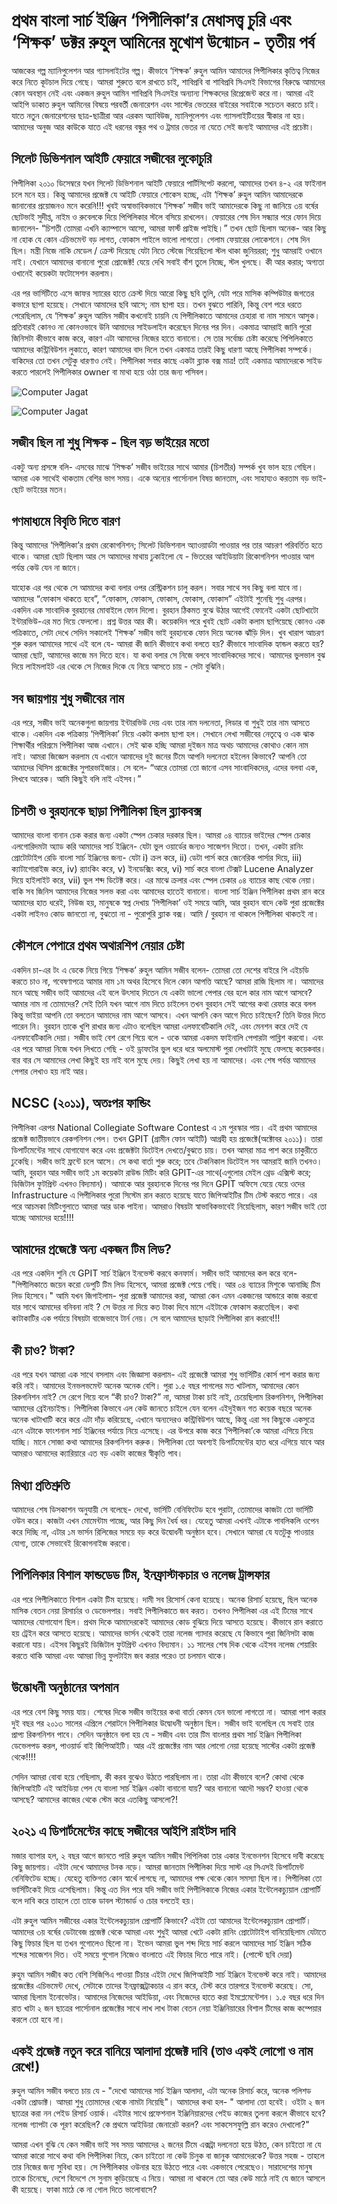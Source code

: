 # প্রথম বাংলা সার্চ ইঞ্জিন ‘পিপীলিকা’র মেধাসত্ত্ব চুরি এবং ‘শিক্ষক’ ডক্টর রুহুল আমিনের মুখোশ উন্মোচন - তৃতীয় পর্ব

আজকের গল্প ম্যানিপুলেশন আর গ্যাসলাইটের গল্প। কীভাবে ‘শিক্ষক’ রুহুল আমিন আমাদের পিপীলিকার কৃতিত্ব নিজের করে নিতে কূটচাল দিয়ে গেছে। 
আমরা শুরুতে বলে রাখতে চাই, শাবিপ্রবি বা শাবিপ্রবি সিএসই বিভাগের বিরুদ্ধে আমাদের ক‌োন অবস্থান নেই এবং একজন রুহুল আমিন শাবিপ্রবি সিএসইর অন্যান্য শিক্ষকদের রিপ্রেজেন্ট করে না। আমরা এই আইপি ডাকাত রুহুল আমিনের বিষয়ে পরবর্তী জেনারেশন এবং সাস্টের ভেতরের বাইরের সবাইকে সচেতন করতে চাই। যাতে নতুন জেনারেশনের ছাত্র-ছাত্রীরা আর এরকম অ্যাবিউজ, ম্যানিপুলেশন এবং গ্যাসলাইটিংয়ের স্বীকার না হয়। আমাদের অনুজ আর কাউকে যাতে এই ধরনের বন্ধুর পথ ও ট্রমার ভেতর না যেতে সেই জন্যই আমাদের এই প্রচেষ্টা। 

## সিলেট ডিভিশনাল আইটি ফেয়ারে সজীবের লুকোচুরি
পিপীলিকা ২০১০ ডিসেম্বরে যখন সিলেট ডিভিশনাল আইটি ফেয়ারে পার্টিসিপেট করলো, আমাদের তখন ৪-২ এর ফাইনাল চলে মনে হয়। কিন্তু আমাদের প্রজেক্ট যে আইটি ফেয়ারে শোকেস হচ্ছে, এটা ‘শিক্ষক’ রুহুল আমিন আমাদেরকে জানানোর প্রয়োজনও মনে করেনি!!! খুবই অস্বাভাবিকভাবে ‘শিক্ষক’ সজীব ভাই আমাদেরকে কিছু না জানিয়ে ৩য় বর্ষের ছোটভাই সুদীপ্ত, নাইম ও রুবেলকে দিয়ে পিপিলিকার স্টলে বসিয়ে রাখলেন। ফেয়ারের শেষ দিন সন্ধ্যার পরে ফোন দিয়ে জানালেন- “চিশতী তোমরা এখনি ক্যাম্পাসে আসো, আমরা ফার্স্ট প্রাইজ পাইছি।” তখন ছোট ছিলাম অনেক- আর কিছু না হোক যে কোন এচিভমেন্ট বড় লাগত, ফোকাস পাইলে ভালো লাগতো। গেলাম ফেয়ারের লোকেশনে। শেষ দিন ছিল। মন্ত্রী নিজে নাকি মেডেল / ক্রেস্ট দিয়েছে যেটা নিতে স্টেজে গিয়েছিলো স্টল থাকা জুনিয়ররা; শুধু আমরাই ওখানে নাই। যেখানে আমাদের বানানো পুরো প্রোজেক্ট! যেয়ে দেখি সবাই বাঁশ তুলে নিচ্ছে, স্টল খুলছে। কী আর করার; অগ্যতা ওখানেই কয়েকটা ফটোসেশন করলাম। 

এর পর ভার্সিটিতে এসে জাফর স্যারের হাতে ক্রেস্ট দিয়ে আরো কিছু ছবি তুলি, যেটা পরে মাসিক কম্পিউটার জগতের কভারে ছাপা হয়েছে। সেখানে আমাদের ছবি আসে; নাম ছাপা হয়। তখন বুঝতে পারিনি, কিন্তু বেশ পরে ধরতে পেরেছিলাম, যে ‘শিক্ষক’ রুহুল আমিন সজীব কখনোই চায়নি যে পিপীলিকাতে আমাদের চেহারা বা নাম সামনে আসুক। প্রতিবারই কোনও না কোনওভাবে উনি আমাদের সাইডলাইন করেছেন দিনের পর দিন। একমাত্র আমরাই জানি পুরো জিনিসটা কীভাবে কাজ করে, কারণ এটা আমাদের নিজের হাতে বানানো। সে তার সর্বোচ্চ চেষ্টা করেছে পিপিলিকাতে আমাদের কন্ট্রিবিউশন লুকাতে, কারণ আমাদের বাদ দিলে তখন একমাত্র তারই কিছু ধারণা আছে পিপীলিকা সম্পর্কে। বাকিদের তো তখন সেটুকু ধারণাও নেই। পিপীলিকা সবার কাছে একটা ব্ল্যাক বক্স মাত্র! তাই একমাত্র আমাদেরকে সাইড করতে পারলেই পিপীলিকার owner বা মাথা হয়ে ওঠা তার জন্য পসিবল। 

![Computer Jagat](/static/images/part3.1.jpg)

![Computer Jagat](/static/images/part3.2.jpg)

## সজীব ছিল না শুধু শিক্ষক - ছিল বড় ভাইয়ের মতো 
একটু অন্য প্রসঙ্গে বলি- এসবের মাঝে ‘শিক্ষক’ সজীব ভাইয়ের সাথে আমার (চিশতীর) সম্পর্ক খুব ভাল হয়ে গেছিল। আমরা এক সাথেই থাকতাম বেশির ভাগ সময়। একে অন্যের পার্সোনাল বিষয় জানতাম, এবং সাহায্যও করতাম বড় ভাই- ছোট ভাইয়ের মতন।

## গণমাধ্যমে বিবৃতি দিতে বারণ 
কিন্তু আমাদের ‘পিপীলিকা’র প্রথম রেকোগনিশন; সিলেট ডিভিশনাল অ্যাওয়ার্ডটা পাওয়ার পর তার আচরণ পরিবর্তিত হতে থাকে। আমরা ছোট ছিলাম আর সে আমাদের মাথায় ঢুকাইলো যে - ভিতরের আইডিয়াটা রিকোগনিশন পাওয়ার আগ পর্যন্ত কেউ যেন না জানে। 

যাহোক এর পর থেকে সে আমাদের কথা বলার ওপর রেস্ট্রিকশন চালু করল। সবার সাথে সব কিছু বলা যাবে না। আমাদের “ফোকাস থাকতে হবে”, “ফোকাস, ফোকাস, ফোকাস, ফোকাস, ফোকাস” এইটাই শুনেছি শুধু এরপর। একদিন এক সাংবাদিক বুরহানের মোবাইলে ফোন দিলো। বুরহান ঠিকমত বুঝে উঠার আগেই ফোনেই একটা ছোটখাটো ইন্টারভিউ-এর মত দিয়ে ফেললো।  প্রশ্ন উত্তর আর কী। কয়েকদিন পরে খুবই ছোট একটা কলাম ছাপিয়েছে কোনও এক পত্রিকাতে, সেটা দেখে  সেদিন সকালেই ‘শিক্ষক’ সজীব ভাই বুরহানকে ফোন দিয়ে অনেক ঝাঁড়ি দিল। খুব খারাপ আচরণ শুরু করল আমাদের সাথে এই বলে যে- আমরা কী জানি কীভাবে কথা বলতে হয়? কীভাবে সাংবাদিক হ্যান্ডল করতে হয়? আমরা ছোট, আমাদের কাজে মন দিতে হবে। যা কথা বলার সে নিজে বলবে সাংবাদিকদের সাথে। আমাদের ভুলভাল বুঝ দিয়ে লাইমলাইট এর থেকে সে নিজের দিকে যে নিয়ে আসতে চায় - সেটা বুঝিনি। 

## সব জায়গায় শুধু সজীবের নাম
এর পরে, সজীব ভাই অনেকগুলা জায়গায় ইন্টারভিউ দেয় এবং তার নাম দলনেতা, লিডার বা শুধুই তার নাম আসতে থাকে।  একদিন এক পত্রিকায় ‘পিপীলিকা’ নিয়ে একটা কলাম ছাপা হল। সেখানে লেখা সজীবের নেতৃত্বে ও এক ঝাক শিক্ষার্থীর পরিশ্রমে পিপীলিকা আজ এখানে। সেই ঝাক হচ্ছি আমরা দুইজন মাত্র অথচ আমাদের কোথাও কোন নাম নাই। আমরা জিজ্ঞেস করলাম যে এখানে আমাদের দুই জনের টিমে আপনি দলনেতা হইলেন কিভাবে? আপনি তো আমাদের থিসিস প্রজেক্টের সুপারভাইজার। সে বলে- “আরে তোমরা তো জানো এসব সাংবাদিকদের, এদের বলবা এক, লিখবে আরেক। আমি কিছুই বলি নাই এইসব।” 

## চিশতী ও বুরহানকে ছাড়া পিপীলিকা ছিল ব্ল্যাকবক্স
আমাদের বাংলা বানান চেক করার জন্য একটা স্পেল চেকার দরকার ছিল। আমরা ০৪ ব্যাচের ভাইদের স্পেল চেকার এলগোরিদমটা অ্যাড করি আমাদের সার্চ ইঞ্জিনে- যেটা ভুল ওয়ার্ডের জন্যও সাজেশন দিতো। তখন, একটা রানিং প্রোটোটাইপ রেডি বাংলা সার্চ ইঞ্জিনের জন্য- যেটা i) ক্রল করে, ii) ডেটা পার্স করে জেনেরিক পার্সার দিয়ে, iii) ক্যাটাগোরাইজ করে, iv) র‍্যাংকিং করে, v) ইনডেক্সিং করে, vi) সার্চ করে বাংলা টেক্সট Lucene Analyzer দিয়ে হাইলাইট করে, vii) ভুল শব্দ ডিটেক্ট করে। এর মাঝে ক্রলার এবং স্পেল চেকার ০৪ ব্যাচের কাছ থেকে নেয়া। বাকি সব জিনিস আমাদের নিজের সলভ করা এবং আমাদের হাতেই বানানো। বাংলা সার্চ ইঞ্জিন পিপীলিকা প্রথম রান করে আমাদের হাত ধরেই, নিউজ হয়, মানুষকে স্বপ্ন দেখায় ‘পিপীলিকা’ ওই সময়ে আমি, আর বুরহান বাদে কেউ পুরা প্রজেক্টের একটা লাইনও কোড জানতো না, বুঝতো না - পুরোপুরি ব্ল্যাক বক্স। আমি / বুরহান না থাকলে পিপীলিকা থাকতই না।

## কৌশলে পেপারে প্রথম অথারশিপ নেয়ার চেষ্টা
একদিন চা-এর টং এ ডেকে নিয়ে গিয়ে ‘শিক্ষক’ রুহুল আমিন সজীব বলেন- তোমরা তো দেশের বাইরে পি এইচডি করতে চাও না, গবেষণাপত্রে আমার নাম ১ম অথর হিসেবে দিলে কোন আপত্তি আছে? আমরা রাজি ছিলাম না। আমাদের মনে আছে সজীব ভাই আমাদের এই বলে উৎসাহ দিতেন যে একটা ভালো পেপার বের হলে কার নাম আগে আসবে? আমার নাম না তোমাদের? সেই তিনি যখন আগে নাম দিতে চাইলেন তখন বুরহান সেই আগের কথা রেফার করে বলল কিন্তু ভাইয়া আপনি তো বলতেন আমাদের নাম আগে আসবে। এখন আপনি কেন আগে দিতে চাইছেন? তিনি উত্তর দিতে পারেন নি। বুরহান তাকে খুশি রাখার জন্য এটাও বলেছিল আমরা এলফাবেটিকালি দেই, এবং মেনশন করে দেই যে এলফাবেটিকালি দেয়া। সজীব ভাই বেশ রেগে গিয়ে বলে - ওকে আমরা একদম ফাইনালি পেপারটা পাব্লিশ করবো। এবং এর পরে আমরা  নিজে যখন লিখতে গেছি - ওই ড্রাফটের ভুল ধরে ধরে অলমোস্ট পুরা লেখাটাই মুছে ফেলছে কয়েকবার। বার বার সে আমাদের লেখা কিছুই হয় নাই বলে মুছে দেয়।  কিছুই লেখা হয় না আমাদের। এবং শেষ পর্যন্ত আমাদের পেপার লেখাও হয় নাই আর।


## NCSC (২০১১), অতঃপর ফান্ডিং 
পিপীলিকা এরপর National Collegiate Software Contest এ ১ম পুরস্কার পায়। এই প্রথম আমাদের প্রজেক্ট জাতীয়ভাবে রেকগনিশন পেল। তখন GPIT (গ্রামীন ফোন আইটি)  আগ্রহী হয় প্রজেক্টে(অক্টোবর ২০১১)। তারা ডিপার্টমেন্টের সাথে যোগাযোগ করে এবং প্রজেক্টটা ডিটেইল দেখতে/বুঝতে চায়। তখন আমরা মাত্র পাশ করে চাকুরীতে ঢুকেছি। সজীব ভাই ফ্রন্টে চলে আসে। সে কথা বার্তা শুরু করে; তবে টেকনিকাল ডিটেইল সব আমরাই জানি তখনও। আমি, বুরহান আর সজীব ভাই ১ম কয়েকটা রাউন্ড মিটিং করি GPIT-এর সাথে(এগুলোর মেইল থ্রেড এক্সিস্ট করে; ডিজিটাল ফুটপ্রিন্ট এখনও বিদ্যমান)। আমাকে আর বুরহানকে দিনের পর দিনে GPIT অফিসে যেয়ে যেয়ে ওদের Infrastructure এ পিপীলিকার পুরো সিস্টেম রান করতে হয়েছে যাতে জিপিআইটির টিম টেস্ট করতে পারে। এর পরে আচমকা মিটিংগুলাতে আমরা আর ডাক পাইনা। আমরাও বিষয়টা স্বাভাবিকভাবেই নিয়েছিলাম, কারণ সজীব ভাই তো যাচ্ছে আমাদের হয়ে!!!!

## আমাদের প্রজেক্টে অন্য একজন টিম লিড?
এর পরে একদিন শুনি যে GPIT সার্চ ইঞ্জিনে ইনভেস্ট করবে কনফার্ম। সজীব ভাই আমাদের কল করে বলে- "পিপীলিকাতে জয়েন করো ডেপুটি টিম লিড হিসেবে, আমরা প্রজেক্ট পেয়ে গেছি। আর ০৪ ব্যাচের মিশুকে আনাচ্ছি টিম লিড হিসেবে।"  আমি যখন জিগাইলাম- পুরা প্রজেক্ট আমাদের করা, আমরা কেন এমন একজনের আন্ডারে কাজ করবো যার সাথে আমাদের বনিবনা নাই ? সে উত্তর না দিয়ে কত টাকা দিবে মাসে এইটাকে ফোকাস করতেছিল।  কথা কাটাকাটির এক পর্যায়ে বিষয়টা বাজেভাবে টার্ন নেয়। সে বলে আমাদের ছাড়াই পিপীলিকা রান করাবে!!!

## কী চাও?  টাকা?
এর পরে যখন আমরা এক সাথে বসলাম এবং জিজ্ঞাসা করলাম- এই প্রজেক্টে আমরা শুধু ভার্সিটির কোর্স পাশ করার জন্য করি নাই। আমাদের ইনভলভমেন্ট অনেক অনেক বেশি। পুরা ১.৫ বছর পাগলের মত খাটলাম, আমাদের কোন রিকগনিশন নাই? সে রেগে গিয়ে বলে “কী চাও?  টাকা?” না, আমরা টাকা চাই নাই, চেয়েছিলাম রিকগনিশন, পিপীলিকা আমাদের ব্রেইনচাইল্ড। পিপীলিকা কিভাবে এল কেউ জানতে চাইলে যেন বলেন এইদুইজন গত কয়েক বছরে অনেক অনেক খাটাখাটি করে করে এটা দাঁড় করিয়েছে, এখানে অন্যদেরও কন্ট্রিবিউশন আছে, কিন্তু এরা সব কিছুকে একসুত্রে এনে এটাকে ফাংশনাল সার্চ ইঞ্জিনের পর্যায়ে নিয়ে এসেছে। এর উপরে কাজ করে ‘পিপীলিকা’কে আমরা এগিয়ে নিয়ে যাচ্ছি। মানে সোজা কথা আমাদের রিকগনিশন করুক। পিপীলিকা তো অবশ্যই ডিপার্টমেন্টের হাত ধরে এগিয়ে যাবে আর আমরাও আমাদের ক্যারিয়ারে এত বড় একটা কাজের স্বীকৃতি পাব।

## মিথ্যা প্রতিশ্রুতি
আমাদের শেষ ডিসকাশন অনুযায়ী সে বলেছে- দেখো, ভার্সিটি বেনিফিটেড হবে পুরাটা, তোমাদের কাজটা তো ভার্সিটি ওউন করে। কাজটা এখন মোমেন্টাম পাচ্ছে, আর কিছু দিন ধৈর্য ধর। যেহেতু আমরা এখনই এটাকে পাবলিকলি ওপেন করে দিচ্ছি না, এটার ১ম ভার্সন রিলিজের সময়ে বড় করে উদ্বোধনী অনুষ্ঠান হবে। সেখানে আমরা যে যতটুকু পাওয়ার যোগ্য, তাকে সেভাবেই রিকোগনাইজ করবো। 

## পিপিলিকার বিশাল ফান্ডডেড টিম, ইনফ্রাস্টাকচার ও নলেজ ট্রান্সফার 
এর পরে পিপীলিকাতে বিশাল একটা টিম হয়েছে। দামী সব রিসোর্স কেনা হয়েছে। অনেক রিসার্চ হয়েছে, ছিল অনেক মাসিক বেতন নেয়া রিসার্চার ও ডেভেলপার। সবাই পিপীলিকাতে জব করত। তখনও পিপীলিকা এর এই টিমের সাথে আমাদের যোগাযোগ ছিল। প্রথম দিকে আমাদেরকেই আমাদের কোড বুঝিয়ে দিয়ে আসতে হয়েছে। কীভাবে রান করাতে হয় ট্রেইন করে আসতে হয়েছে। আমাদের ভার্সন থেকেই তারা নলেজ গ্যাদার করেছে যে কিভাবে পুরা জিনিসটা কাজ করানো যায়। এইসব কিছুরই ডিজিটাল ফুটপ্রিন্ট এখনও বিদ্যমান। ১১ সালের শেষ দিক থেকে এইসব নলেজ শেয়ারিং করতে থাকি আমরা এবং আমরা ভিন্ন ফুলটাইম জব করার পরেও তা চলমান থাকে।

## উদ্ভোধনী অনুষ্ঠানের অপমান 
এর পরে বেশ কিছু সময় যায়। শেষের দিকে সজীব ভাইয়ের কথা বার্তা কেমন যেন ভালো লাগতো না। আমরা পাশ করার দুই বছর পর ২০১৩ সালের এপ্রিলে শেরাটনে পিপীলিকার উদ্বোধনী অনুষ্ঠান ছিল। সজীব ভাই বলেছিল যে সবাই তার প্রাপ্য রিকগনিশন পাবে। সেদিন অনুষ্ঠানে বলা হয় যে -  সজীব এবং তার টিম বাংলার প্রথম সার্চ ইঞ্জিন পিপীলিকা ডেভেলপড করল, পাওয়ার্ড বাই জিপিআইটি। আর এই প্রজেক্টের নাম আর লোগো নেয়া হয়েছে সাস্টের একটা প্রজেক্ট থেকে!!!! 

সেদিন আমরা বোবা হয়ে গেছিলাম, কী করব বুঝেও উঠতে পারছিলাম না।  তারা এটা কীভাবে বলে? কোথা থেকে জিপিআইটি এই আইডিয়া পেল যে বাংলা সার্চ ইঞ্জিন একটা বানানো যায়? আর বানানো আদৌ সম্ভব? হাওয়া থেকে আসছে? আমাদের কাজের থেকে স্টেম করে এতকিছু আসলো?!

## ২০২১ এ ডিপার্টমেন্টের কাছে সজীবের আইপি রাইটস দাবি
মজার ব্যাপার হল,  ২ বছর আগে জানতে পারি রুহুল আমিন সজীব পিপিলিকা তার একার ইনভেনশন হিসেবে দাবী করেছে কিছু জায়গায়। এইটা দেখে আমাদের টনক নড়ে। আমরা জানতাম পিপীলিকা দিয়ে সাস্ট এর সিএসই ডিপার্টমেন্ট বেনিফিটেড হচ্ছে। যেহেতু ব্যক্তিগত কোন স্বার্থে লাগছে না, আমাদের পক্ষ থেকে কোন সমস্যা ছিল না। পিপীলিকা তো ভার্সিটিকেই দিয়ে এসেছিলাম। কিন্তু এত দিন পরে যদি সজীব ভাই পিপীলিকাকে নিজের একার ইন্টেলেকচ্যুয়াল প্রোপার্টি বলে দাবি করে তাহলে তো তাকে ডাবল স্ট্যান্ডার্ড ও চোর বলতেই হয়। 



এটা রুহুল আমিন সজীবের একার ইন্টেলেকচ্যুয়াল প্রোপার্টি কিভাবে? এইটা তো আমাদের  ইন্টেলেকচ্যুয়াল প্রোপার্টি। আমাদের ৩য় বর্ষের ডেটাবেজ প্রজেক্ট থেকে আমরা এবং শুধুই আমরা খেটে একটা রানিং প্রোটোটাইপ বানিয়েছিলাম যেটাতে কিছু ফিচার ছিল যা তখন গুগোলেও ছিলো না। ইভেন আমরা ভুল শব্দ দিয়ে সার্চ করলে আমাদের সার্চ ইঞ্জিন সঠিক শব্দের সাজেশন দিত। ওই সময়ে গুগোল নিজেও বাংলাতে এই ফিচার দিতে পারে নাই। (পোস্টে ছবি দেয়া) 

রুহুম আমিন সজীব কত বেশি সিজিপিএ পাওয়া টিচার এইটা দেখে জিপিআইটি সার্চ ইঞ্জিনে ইনভেস্ট করে নাই। আমাদের প্রজেক্টের এচিভমেন্ট দেখে, সেটাকে তাদের ইনফ্রাক্সট্রাকচার এ রান করে, টেস্ট করে তারপরে ইনভেস্ট করেছে। সো, আমরা ছিলাম ইনোভেটর। আমাদের নিজেদের আইডিয়া, এবং নিজেদের হাতে করা ইমপ্লেমেন্টেশন। ১.৫ বছর ধরে দিন রাত খাটা ২ জন ছাত্রের পার্সোনাল প্রজেক্টের সাথে লাখ লাখ টাকা বেতন নেয়া ইঞ্জিনিয়ারের বিশাল টিমের কাজ কম্পেয়ার করলে তো হবে না। 


## একই প্রজেক্ট নতুন করে বানিয়ে আলাদা প্রজেক্ট দাবি (তাও একই লোগো ও নাম রেখে!)
রুহুল আমিন সজীব বলতে চায় যে - "দেখো আমাদের সার্চ ইঞ্জিন আলাদা, এটা অনেক রিসার্চ করে, অনেক পলিশড একটা প্রোডাক্ট। আমরা শুধু তোমাদের থেকে নামটা নিয়েছি"। আমাদের কথা হল- " আলাদা তো হবেই। ওইটা ২ জন ছাত্রের করা নন পেইড রিসার্চ ওয়ার্ক। এইটার সাথে প্রফেশনাল ইঞ্জিনিয়ারদের পেইড কাজের তুলনা করলে কীভাবে হবে? নলেজ গ্যাপটা কে পূরণ করেছিল? কে প্রথমে আইডিয়া জেনারেট করল? এবং সাকসেসফুল্লি রান করেও দেখালো?"

আমরা এখন বুঝি যে কেন সজীব ভাই সব সময় আমাদের ২ জনের টিমে এক্সট্রা দলনেতা হয়ে উঠত, কেন চাইতো না যে আমরা কারো সাথে কথা বলি পিপীলিকা নিয়ে, কেন চাইতো না কেউ চিনুক বা জানুক আমাদেরকে? উত্তর সহজ - তাহলে তার নিজের জন্য সুবিধা হয়। সে পিপীলিকার ওউনার হয়ে উঠতে পারে এবং একভাবে পেরেছেও। সারাদেশের মানুষ তাকে চিনেছে, দেশে বিদেশে সে সুনাম কুড়িয়েছে এ নিয়ে। আমরা না থাকলে তো আর কেউ মাঠে নাই যে জানে আসলে কী হয়েছে। ফাকা মাঠে কে না গোল দিতে ভালোবাসে? 


